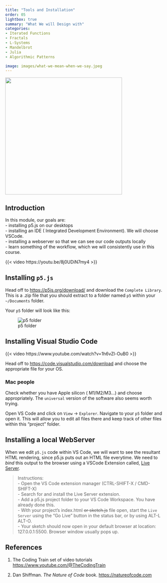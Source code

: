 ```yaml
---
title: "Tools and Installation"
order: 05
lightbox: true
summary: "What We will Design with"
categories:
- Iterated Functions
- Fractals
- L-Systems
- Mandelbrot
- Julia
- Algorithmic Patterns

image: images/what-we-mean-when-we-say.jpeg
---
```


![](featured.jpg){fig-align="center" width="371"}

## Introduction

In this module, our goals are:\
- installing p5.js on our desktops\
- installing an IDE ( Integrated Development Environment). We will choose VSCode.\
- installing a webserver so that we can see our code outputs locally\
- learn something of the workflow, which we will consistently use in this course.


{{< video https://youtu.be/8j0UDiN7my4 >}}

## Installing `p5.js`

Head off to <https://p5js.org/download/> and download the `Complete Library`. This is a .zip file that you should extract to a folder named `p5` within your `~/Documents` folder.

Your `p5` folder will look like this:

![p5 folder](../../../../materials/images/p5js_installation.png){#fig-p5js-installation}

## Installing Visual Studio Code

{{< video https://www.youtube.com/watch?v=1h6vZl-OuB0 >}}

Head off to <https://code.visualstudio.com/download> and choose the appropriate file for your OS. 

::: callout-note
### Mac people
Check whether you have Apple silicon ( M1/M2/M3...) and choose appropriately. The `universal` version of the software also seems worth trying. 
:::

Open VS Code and click on `View` -> `Explorer`. Navigate to your `p5` folder and open it. This will allow you to edit all files there and keep track of other files within this "project" folder. 

## Installing a local WebServer

When we edit `p5.js` code within VS Code, we will want to see the resultant HTML rendering, since p5.js puts out an HTML file everytime. We need to *bind* this output to the browser using a VSCode Extension called, [Live Server](https://github.com/processing/p5.js/wiki/Local-server).

> Instructions:\
> - Open the VS Code extension manager (CTRL-SHIFT-X / CMD-SHIFT-X)\
> - Search for and install the Live Server extension.\
> - Add a p5.js project folder to your VS Code Workspace. You have already done this.\
> - With your project's index.html ~~or sketch.js~~ file open, start the `Live Server` using the "Go Live" button in the status bar, or by using ALT-L ALT-O.\
> - Your sketch should now open in your default browser at location: 127.0.0.1:5500. Browser window usually pops up.


## References

1. The Coding Train set of video tutorials <u><https://www.youtube.com/@TheCodingTrain></u>

1. Dan Shiffman. *The Nature of Code* book. <u><https://natureofcode.com></u>



